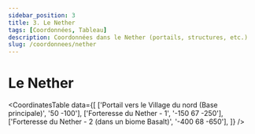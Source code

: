 ```yaml
---
sidebar_position: 3
title: 3. Le Nether
tags: [Coordonnées, Tableau]
description: Coordonnées dans le Nether (portails, structures, etc.)
slug: /coordonnees/nether
---
```



# Le Nether

<CoordinatesTable 
  data={[
    ['Portail vers le Village du nord (Base principale)', '50 -100'],
    ['Forteresse du Nether - 1', '-150 67 -250'],
    ['Forteresse du Nether - 2 (dans un biome Basalt)', '-400 68 -650'],
  ]}
/>